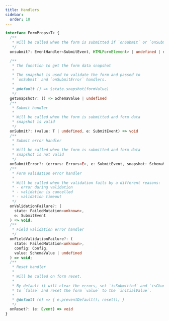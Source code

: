 ```yaml
---
title: Handlers
sidebar:
  order: 10
---
```


```typescript
interface FormProps<T> {
  /**
   * Will be called when the form is submitted if `onSubmit` or `onSubmitError` is not provided
   */
  onsubmit?: EventHandler<SubmitEvent, HTMLFormElement> | undefined | null;

  /**
   * The function to get the form data snapshot
   * 
   * The snapshot is used to validate the form and passed to
   * `onSubmit` and `onSubmitError` handlers.
   * 
   * @default () => $state.snapshot(formValue)
   */
  getSnapshot?: () => SchemaValue | undefined
  /**
   * Submit handler
   * 
   * Will be called when the form is submitted and form data
   * snapshot is valid
   */
  onSubmit?: (value: T | undefined, e: SubmitEvent) => void
  /**
   * Submit error handler
   * 
   * Will be called when the form is submitted and form data
   * snapshot is not valid
   */
  onSubmitError?: (errors: Errors<E>, e: SubmitEvent, snapshot: SchemaValue | undefined) => void
  /**
   * Form validation error handler
   *
   * Will be called when the validation fails by a different reasons:
   * - error during validation
   * - validation is cancelled
   * - validation timeout
   */
  onValidationFailure?: (
    state: FailedMutation<unknown>,
    e: SubmitEvent
  ) => void;
  /**
   * Field validation error handler
   */
  onFieldValidationFailure?: (
    state: FailedMutation<unknown>,
    config: Config,
    value: SchemaValue | undefined
  ) => void;
  /**
   * Reset handler
   *
   * Will be called on form reset.
   *
   * By default it will clear the errors, set `isSubmitted` and `isChanged` state
   * to `false` and reset the form `value` to the `initialValue`.
   *
   * @default (e) => { e.preventDefault(); reset(); }
   */
  onReset?: (e: Event) => void
}
```
